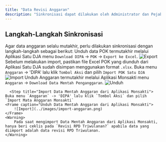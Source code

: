 ```yaml
---
title: "Data Revisi Anggaran"
description: "Sinkronisasi dapat dilakukan oleh Administrator dan Pejabat Pembuat Komitmen."
---
```


## Langkah-Langkah Sinkronisasi
Agar data anggaran selalu mutakhir, perlu dilakukan sinkronisasi dengan langkah-langkah sebagai berikut:
<Steps>
  <Step title="Unduh POK dari Aplikasi Satu DJA">
    Unduh data POK termutakhir melalui Aplikasi Satu DJA menu `Download DIPA` -> `POK` -> `Export ke Excel`.
    <Frame caption="Export Data POK di Aplikasi Satu DJA">
        ![Export](../images/export-dja.png)
    </Frame>
  </Step>
  <Step title="Import Excel POK Satu DJA">
  <Warning>
    Sebelum melakukan import, pastikan file Excel POK yang diunduh dari Aplikasi Satu DJA sudah disimpan menggunakan format `.xlsx`.
  </Warning>
    Buka menu `Anggaran` -> 'DIPA' lalu klik `Tombol Aksi` dan pilih `Import POK Satu DJA`
      <Frame caption="Import Excel POK Satu DJA">
        ![Import](../images/import-pok.png)
    </Frame>
  </Step>
    <Step title="Unduh Data Mentah Anggaran dari Aplikasi Monsakti">
    Unduh Anggaran termutakhir melalui Aplikasi Monsakti menu `Anggaran` -> `Download Data Mentah Penganggaran`.
    <Frame caption="Unduh Data Mentah Anggaran dari Aplikasi Monsakti">
        ![Unduh](../images/unduh-anggaran.png)
    </Frame>
  </Step>

      <Step title="Import Data Mentah Anggaran dari Aplikasi Monsakti">
    Buka menu `Anggaran` -> 'DIPA' lalu klik `Tombol Aksi` dan pilih `Import Mata Anggaran Monsakti`
    <Frame caption="Unduh Data Mentah Anggaran dari Aplikasi Monsakti">
        ![Import](../images/import-anggaran.png)
    </Frame>
    <Warning>
        Pada saat mengimport Data Mentah Anggaran dari Aplikasi Monsakti, hanya beri ceklis pada `Revisi RPD Triwulanan?` apabila data yang diimport adalah data revisi RPD Triwulanan.
    </Warning>
  </Step>
</Steps>



